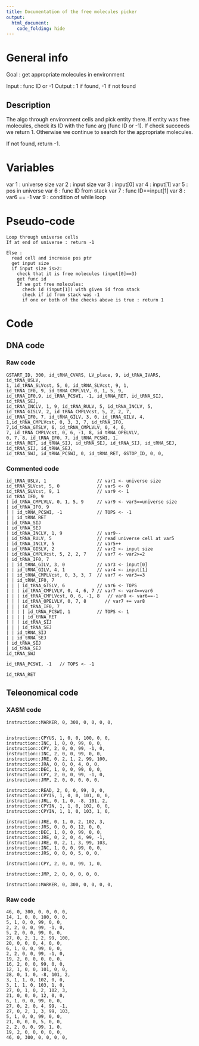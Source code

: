 ```yaml
---
title: Documentation of the free molecules picker
output: 
  html_document:
    code_folding: hide
---
```



# General info

Goal : get appropriate molecules in environment

Input : func ID or -1
Output : 1 if found, -1 if not found



## Description

The algo through environment cells and pick entity there.
If entity was free molecules, check its ID with the func arg (func ID or -1).
If check succeeds we return 1.
Otherwise we continue to search for the appropriate molecules.

If not found, return -1.

# Variables

var 1 : universe size
var 2 : input size
var 3 : input[0]
var 4 : input[1]
var 5 : pos in universe
var 6 : func ID from stack
var 7 : func ID==input[1]
var 8 : var6 == -1
var 9 : condition of while loop


# Pseudo-code

```pseudo
Loop through universe cells
If at end of universe : return -1

Else :
  read cell and increase pos ptr
  get input size
  if input size is>2:
    check that it is free molecules (input[0]==3)
    get func id
    If we got free molecules:
      check id (input[1]) with given id from stack
      check if id from stack was -1
      if one or both of the checks above is true : return 1
```

# Code

## DNA code

### Raw code

```DNA
GSTART_ID, 300, id_tRNA_CVARS, LV_place, 9, id_tRNA_IVARS, id_tRNA_USLV,
1, id_tRNA_SLVcst, 5, 0, id_tRNA_SLVcst, 9, 1,
id_tRNA_IF0, 9, id_tRNA_CMPLVLV, 0, 1, 5, 9, 
id_tRNA_IF0,9, id_tRNA_PCSWI, -1, id_tRNA_RET, id_tRNA_SIJ, id_tRNA_SEJ, 
id_tRNA_INCLV, 1, 9, id_tRNA_RULV, 5, id_tRNA_INCLV, 5, 
id_tRNA_GISLV, 2, id_tRNA_CMPLVcst, 5, 2, 2, 7, 
id_tRNA_IF0, 7, id_tRNA_GILV, 3, 0, id_tRNA_GILV, 4, 
1,id_tRNA_CMPLVcst, 0, 3, 3, 7, id_tRNA_IF0, 
7,id_tRNA_GTSLV, 6, id_tRNA_CMPLVLV, 0, 4, 6, 
7, id_tRNA_CMPLVcst, 0, 6, -1, 8, id_tRNA_OPELVLV, 
0, 7, 8, id_tRNA_IF0, 7, id_tRNA_PCSWI, 1, 
id_tRNA_RET, id_tRNA_SIJ, id_tRNA_SEJ, id_tRNA_SIJ, id_tRNA_SEJ, id_tRNA_SIJ, id_tRNA_SEJ, 
id_tRNA_SWJ, id_tRNA_PCSWI, 0, id_tRNA_RET, GSTOP_ID, 0, 0,
```




### Commented code

```pseudoDNA
id_tRNA_USLV, 1                   // var1 <- universe size
id_tRNA_SLVcst, 5, 0              // var5 <- 0
id_tRNA_SLVcst, 9, 1              // var9 <- 1
id_tRNA_IF0, 9
| id_tRNA_CMPLVLV, 0, 1, 5, 9     // var9 <- var5==universe size
| id_tRNA_IF0, 9
| | id_tRNA_PCSWI, -1             // TOPS <- -1
| | id_tRNA_RET
| id_tRNA_SIJ
| id_tRNA_SEJ
| id_tRNA_INCLV, 1, 9             // var9--
| id_tRNA_RULV, 5                 // read universe cell at var5
| id_tRNA_INCLV, 5                // var5++
| id_tRNA_GISLV, 2                // var2 <- input size
| id_tRNA_CMPLVcst, 5, 2, 2, 7    // var7 <- var2>=2
| id_tRNA_IF0, 7
| | id_tRNA_GILV, 3, 0            // var3 <- input[0]
| | id_tRNA_GILV, 4, 1            // var4 <- input[1]
| | id_tRNA_CMPLVcst, 0, 3, 3, 7  // var7 <- var3==3
| | id_tRNA_IF0, 7
| | | id_tRNA_GTSLV, 6            // var6 <- TOPS
| | | id_tRNA_CMPLVLV, 0, 4, 6, 7 // var7 <- var4==var6
| | | id_tRNA_CMPLVcst, 0, 6, -1, 8   // var8 <- var6==-1
| | | id_tRNA_OPELVLV, 0, 7, 8       // var7 += var8
| | | id_tRNA_IF0, 7
| | | | id_tRNA_PCSWI, 1          // TOPS <- 1
| | | | id_tRNA_RET
| | | id_tRNA_SIJ
| | | id_tRNA_SEJ
| | id_tRNA_SIJ
| | id_tRNA_SEJ
| id_tRNA_SIJ
| id_tRNA_SEJ
id_tRNA_SWJ

id_tRNA_PCSWI, -1   // TOPS <- -1

id_tRNA_RET
```


## Teleonomical code

### XASM code

```XASM
instruction::MARKER, 0, 300, 0, 0, 0, 0,


instruction::CPYUS, 1, 0, 0, 100, 0, 0,
instruction::INC, 1, 0, 0, 99, 0, 0,
instruction::CPY, 2, 0, 0, 99, -1, 0,
instruction::INC, 2, 0, 0, 99, 0, 0,
instruction::JRE, 0, 2, 1, 2, 99, 100,
instruction::JRA, 0, 0, 0, 4, 0, 0,
instruction::DEC, 1, 0, 0, 99, 0, 0,
instruction::CPY, 2, 0, 0, 99, -1, 0,
instruction::JMP, 2, 0, 0, 0, 0, 0,

instruction::READ, 2, 0, 0, 99, 0, 0,
instruction::CPYIS, 1, 0, 0, 101, 0, 0,
instruction::JRL, 0, 1, 0, -8, 101, 2,
instruction::CPYIN, 1, 1, 0, 102, 0, 0, 
instruction::CPYIN, 1, 1, 0, 103, 1, 0, 

instruction::JRE, 0, 1, 0, 2, 102, 3,
instruction::JRS, 0, 0, 0, 12, 0, 0,
instruction::DEC, 1, 0, 0, 99, 0, 0,
instruction::JRE, 0, 2, 0, 4, 99, -1,
instruction::JRE, 0, 2, 1, 3, 99, 103,
instruction::INC, 1, 0, 0, 99, 0, 0, 
instruction::JRS, 0, 0, 0, 5, 0, 0,

instruction::CPY, 2, 0, 0, 99, 1, 0,

instruction::JMP, 2, 0, 0, 0, 0, 0,

instruction::MARKER, 0, 300, 0, 0, 0, 0,
```

### Raw code

```Raw
46, 0, 300, 0, 0, 0, 0,
14, 1, 0, 0, 100, 0, 0,
5, 1, 0, 0, 99, 0, 0,
2, 2, 0, 0, 99, -1, 0,
5, 2, 0, 0, 99, 0, 0,
27, 0, 2, 1, 2, 99, 100,
20, 0, 0, 0, 4, 0, 0,
6, 1, 0, 0, 99, 0, 0,
2, 2, 0, 0, 99, -1, 0,
19, 2, 0, 0, 0, 0, 0,
16, 2, 0, 0, 99, 0, 0,
12, 1, 0, 0, 101, 0, 0,
28, 0, 1, 0, -8, 101, 2,
3, 1, 1, 0, 102, 0, 0,
3, 1, 1, 0, 103, 1, 0,
27, 0, 1, 0, 2, 102, 3,
21, 0, 0, 0, 12, 0, 0,
6, 1, 0, 0, 99, 0, 0,
27, 0, 2, 0, 4, 99, -1,
27, 0, 2, 1, 3, 99, 103,
5, 1, 0, 0, 99, 0, 0,
21, 0, 0, 0, 5, 0, 0,
2, 2, 0, 0, 99, 1, 0,
19, 2, 0, 0, 0, 0, 0,
46, 0, 300, 0, 0, 0, 0,
```